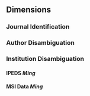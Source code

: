 ## Dimensions

### Journal Identification 

### Author Disambiguation 

### Institution Disambiguation 

#### IPEDS *Ming*

#### MSI Data *Ming*

